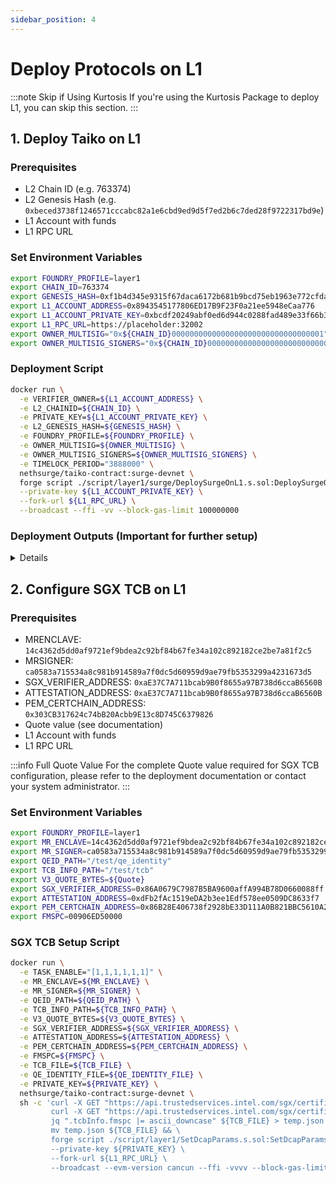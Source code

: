 ```yaml
---
sidebar_position: 4
---
```



# Deploy Protocols on L1

:::note Skip if Using Kurtosis
If you're using the Kurtosis Package to deploy L1, you can skip this section.
:::

## 1. Deploy Taiko on L1

### Prerequisites

- L2 Chain ID (e.g. 763374)
- L2 Genesis Hash (e.g. `0xbeced3738f1246571cccabc82a1e6cbd9ed9d5f7ed2b6c7ded28f9722317bd9e`)
- L1 Account with funds
- L1 RPC URL

### Set Environment Variables

```bash
export FOUNDRY_PROFILE=layer1
export CHAIN_ID=763374
export GENESIS_HASH=0xf1b4d345e9315f67daca6172b681b9bcd75eb1963e772cfda16f9410cf5c9c24
export L1_ACCOUNT_ADDRESS=0x8943545177806ED17B9F23F0a21ee5948eCaa776
export L1_ACCOUNT_PRIVATE_KEY=0xbcdf20249abf0ed6d944c0288fad489e33f66b3960d9e6229c1cd214ed3bbe31
export L1_RPC_URL=https://placeholder:32002
export OWNER_MULTISIG="0x${CHAIN_ID}0000000000000000000000000000000001"
export OWNER_MULTISIG_SIGNERS="0x${CHAIN_ID}0000000000000000000000000000000002,0x${CHAIN_ID}0000000000000000000000000000000003,0x${CHAIN_ID}0000000000000000000000000000000004"
```

### Deployment Script

```bash
docker run \
  -e VERIFIER_OWNER=${L1_ACCOUNT_ADDRESS} \
  -e L2_CHAINID=${CHAIN_ID} \
  -e PRIVATE_KEY=${L1_ACCOUNT_PRIVATE_KEY} \
  -e L2_GENESIS_HASH=${GENESIS_HASH} \
  -e FOUNDRY_PROFILE=${FOUNDRY_PROFILE} \
  -e OWNER_MULTISIG=${OWNER_MULTISIG} \
  -e OWNER_MULTISIG_SIGNERS=${OWNER_MULTISIG_SIGNERS} \
  -e TIMELOCK_PERIOD="3888000" \
  nethsurge/taiko-contract:surge-devnet \
  forge script ./script/layer1/surge/DeploySurgeOnL1.s.sol:DeploySurgeOnL1 \
  --private-key ${L1_ACCOUNT_PRIVATE_KEY} \
  --fork-url ${L1_RPC_URL} \
  --broadcast --ffi -vv --block-gas-limit 100000000
```

### Deployment Outputs (Important for further setup)

<details>
  == Logs ==
  contractOwner(timelocked):  0x422A3492e218383753D8006C7Bfa97815B44373F
  > shared_address_manager @ 0x0000000000000000000000000000000000000000
    proxy      : 0x9f9F5Fd89ad648f2C000C954d8d9C87743243eC5
    impl       : 0x0643D39D47CF0ea95Dbea69Bf11a7F8C4Bc34968
    owner      : 0x8943545177806ED17B9F23F0a21ee5948eCaa776
    msg.sender : 0x8943545177806ED17B9F23F0a21ee5948eCaa776
    this       : 0x5b73C5498c1E3b4dbA84de0F1833c4a029d90519
  > signal_service @ 0x9f9F5Fd89ad648f2C000C954d8d9C87743243eC5
    proxy      : 0x72ae2643518179cF01bcA3278a37ceAD408DE8b2
    impl       : 0x8F0342A7060e76dfc7F6e9dEbfAD9b9eC919952c
    owner      : 0x8943545177806ED17B9F23F0a21ee5948eCaa776
    msg.sender : 0x8943545177806ED17B9F23F0a21ee5948eCaa776
    this       : 0x5b73C5498c1E3b4dbA84de0F1833c4a029d90519
  > bridge @ 0x9f9F5Fd89ad648f2C000C954d8d9C87743243eC5
    proxy      : 0x63e6DDE6763C3466C7b45Be880f7eE5dC2ca3E25
    impl       : 0x9fCF7D13d10dEdF17d0f24C62f0cf4ED462f65b7
    owner      : 0x8943545177806ED17B9F23F0a21ee5948eCaa776
    msg.sender : 0x8943545177806ED17B9F23F0a21ee5948eCaa776
    this       : 0x5b73C5498c1E3b4dbA84de0F1833c4a029d90519
  ------------------------------------------
  Warning - you need to register *all* counterparty bridges to enable multi-hop bridging:
  sharedAddressManager.setAddress(remoteChainId, "bridge", address(remoteBridge))
  - sharedAddressManager :  0x9f9F5Fd89ad648f2C000C954d8d9C87743243eC5
  > erc20_vault @ 0x9f9F5Fd89ad648f2C000C954d8d9C87743243eC5
    proxy      : 0xEE0fCB8E5cCAD0b4197BAabd633333886f5C364d
    impl       : 0x72bCbB3f339aF622c28a26488Eed9097a2977404
    owner      : 0x422A3492e218383753D8006C7Bfa97815B44373F
    msg.sender : 0x8943545177806ED17B9F23F0a21ee5948eCaa776
    this       : 0x5b73C5498c1E3b4dbA84de0F1833c4a029d90519
  > erc721_vault @ 0x9f9F5Fd89ad648f2C000C954d8d9C87743243eC5
    proxy      : 0xB965D10739e19a9158e7f713720B0145D996E370
    impl       : 0x086f77C5686dfe3F2f8FE487C5f8d357952C8556
    owner      : 0x422A3492e218383753D8006C7Bfa97815B44373F
    msg.sender : 0x8943545177806ED17B9F23F0a21ee5948eCaa776
    this       : 0x5b73C5498c1E3b4dbA84de0F1833c4a029d90519
  > erc1155_vault @ 0x9f9F5Fd89ad648f2C000C954d8d9C87743243eC5
    proxy      : 0x1430c9c2143F97aaE765197e744BaBa7e78acaf0
    impl       : 0x38435Ac0E0e9Bd8737c476F8F39a24b0735e00dc
    owner      : 0x422A3492e218383753D8006C7Bfa97815B44373F
    msg.sender : 0x8943545177806ED17B9F23F0a21ee5948eCaa776
    this       : 0x5b73C5498c1E3b4dbA84de0F1833c4a029d90519
  ------------------------------------------
  Warning - you need to register *all* counterparty vaults to enable multi-hop bridging:
  sharedAddressManager.setAddress(remoteChainId, "erc20_vault", address(remoteERC20Vault))
  sharedAddressManager.setAddress(remoteChainId, "erc721_vault", address(remoteERC721Vault))
  sharedAddressManager.setAddress(remoteChainId, "erc1155_vault", address(remoteERC1155Vault))
  - sharedAddressManager :  0x9f9F5Fd89ad648f2C000C954d8d9C87743243eC5
  >  bridged_erc20 @ 0x9f9F5Fd89ad648f2C000C954d8d9C87743243eC5
  	 addr :  0xE19dddcaF5dCb2Ec0Fe52229e3133B99396f22e2
  >  bridged_erc721 @ 0x9f9F5Fd89ad648f2C000C954d8d9C87743243eC5
  	 addr :  0x9ECB6f04D47FA2599449AaA523bF84476f7aD80f
  >  bridged_erc1155 @ 0x9f9F5Fd89ad648f2C000C954d8d9C87743243eC5
  	 addr :  0x2b45cD38B213Bbd3A1A848bf2467927c976877Cb
  sharedAddressManager:  0x9f9F5Fd89ad648f2C000C954d8d9C87743243eC5
  > rollup_address_manager @ 0x0000000000000000000000000000000000000000
    proxy      : 0xB29dB8A6b1C596B64f7E1dD5358d59Db73648E17
    impl       : 0xC5FC7cE1d859E6604f1e8E57BA0f4A92858850Bc
    owner      : 0x8943545177806ED17B9F23F0a21ee5948eCaa776
    msg.sender : 0x8943545177806ED17B9F23F0a21ee5948eCaa776
    this       : 0x5b73C5498c1E3b4dbA84de0F1833c4a029d90519
  >  signal_service @ 0xB29dB8A6b1C596B64f7E1dD5358d59Db73648E17
  	 addr :  0x72ae2643518179cF01bcA3278a37ceAD408DE8b2
  >  bridge @ 0xB29dB8A6b1C596B64f7E1dD5358d59Db73648E17
  	 addr :  0x63e6DDE6763C3466C7b45Be880f7eE5dC2ca3E25
  > taiko @ 0xB29dB8A6b1C596B64f7E1dD5358d59Db73648E17
    proxy      : 0xa3c616dd54F6BB35a736cD6968c8EF7176faCACc
    impl       : 0x85cB33Fc344275709c0c194Bc7D1c5C32736C8B9
    owner      : 0x422A3492e218383753D8006C7Bfa97815B44373F
    msg.sender : 0x8943545177806ED17B9F23F0a21ee5948eCaa776
    this       : 0x5b73C5498c1E3b4dbA84de0F1833c4a029d90519
  > tier_sgx @ 0xB29dB8A6b1C596B64f7E1dD5358d59Db73648E17
    proxy      : 0x9DC3b7C24965a90a8e2eacf48F4DB47c0A5f7Eb0
    impl       : 0x3A080b423D91E1C0C185dF46FE080e164A0e77a1
    owner      : 0x8943545177806ED17B9F23F0a21ee5948eCaa776
    msg.sender : 0x8943545177806ED17B9F23F0a21ee5948eCaa776
    this       : 0x5b73C5498c1E3b4dbA84de0F1833c4a029d90519
  >  tier_router @ 0xB29dB8A6b1C596B64f7E1dD5358d59Db73648E17
  	 addr :  0x0EeC8BC5B2A3879A9B8997100486F4e26a4f299f
  > automata_dcap_attestation @ 0xB29dB8A6b1C596B64f7E1dD5358d59Db73648E17
    proxy      : 0xaE37C7A711bcab9B0f8655a97B738d6ccaB6560B
    impl       : 0xa4fD91B3b1032e1fd0d7623A54B1a399aaaF9ab5
    owner      : 0x8943545177806ED17B9F23F0a21ee5948eCaa776
    msg.sender : 0x8943545177806ED17B9F23F0a21ee5948eCaa776
    this       : 0x5b73C5498c1E3b4dbA84de0F1833c4a029d90519
  SigVerifyLib 0xF01ecC1dF1868C3B15f0edC4768812b9c435BBfb
  PemCertChainLib 0x303CB317624c74bB20Acbb9E13c8D745C6379826
  AutomataDcapVaAttestation 0xaE37C7A711bcab9B0f8655a97B738d6ccaB6560B
  >  risc0_groth16_verifier @ 0xB29dB8A6b1C596B64f7E1dD5358d59Db73648E17
  	 addr :  0x7E2E7DD2Aead92e2e6d05707F21D4C36004f8A2B
  > tier_zkvm_risc0 @ 0xB29dB8A6b1C596B64f7E1dD5358d59Db73648E17
    proxy      : 0x86A0679C7987B5BA9600affA994B78D0660088ff
    impl       : 0xaDe68b4b6410aDB1578896dcFba75283477b6b01
    owner      : 0x8943545177806ED17B9F23F0a21ee5948eCaa776
    msg.sender : 0x8943545177806ED17B9F23F0a21ee5948eCaa776
    this       : 0x5b73C5498c1E3b4dbA84de0F1833c4a029d90519
  >  sp1_remote_verifier @ 0xB29dB8A6b1C596B64f7E1dD5358d59Db73648E17
  	 addr :  0x57E5d642648F54973e504f10D21Ea06360151cAf
  > tier_zkvm_sp1 @ 0xB29dB8A6b1C596B64f7E1dD5358d59Db73648E17
    proxy      : 0xb239879B1f9Cd1B72b16Bab768D29Ea3293282Af
    impl       : 0x6fDA176cb71b4f2b85c17E398b58803797f721e4
    owner      : 0x8943545177806ED17B9F23F0a21ee5948eCaa776
    msg.sender : 0x8943545177806ED17B9F23F0a21ee5948eCaa776
    this       : 0x5b73C5498c1E3b4dbA84de0F1833c4a029d90519
  > tier_two_of_three @ 0xB29dB8A6b1C596B64f7E1dD5358d59Db73648E17
    proxy      : 0x6B3342821680031732Bc7d4E88A6528478aF9E38
    impl       : 0x89a37F5cd42162B56DE8A48bDe38A6E97C965675
    owner      : 0x8943545177806ED17B9F23F0a21ee5948eCaa776
    msg.sender : 0x8943545177806ED17B9F23F0a21ee5948eCaa776
    this       : 0x5b73C5498c1E3b4dbA84de0F1833c4a029d90519
  ------------------------------------------
  > msg.sender:  0x8943545177806ED17B9F23F0a21ee5948eCaa776
  > address(this):  0x5b73C5498c1E3b4dbA84de0F1833c4a029d90519
  > signalService.owner():  0x8943545177806ED17B9F23F0a21ee5948eCaa776
  ------------------------------------------
  >  taiko @ 0xB29dB8A6b1C596B64f7E1dD5358d59Db73648E17
  	 addr :  0x7633740000000000000000000000000000010001
  >  signal_service @ 0xB29dB8A6b1C596B64f7E1dD5358d59Db73648E17
  	 addr :  0x7633740000000000000000000000000000000005
  >  signal_service @ 0x9f9F5Fd89ad648f2C000C954d8d9C87743243eC5
  	 addr :  0x7633740000000000000000000000000000000005
  >  bridge @ 0x9f9F5Fd89ad648f2C000C954d8d9C87743243eC5
  	 addr :  0x7633740000000000000000000000000000000001
  >  erc20_vault @ 0x9f9F5Fd89ad648f2C000C954d8d9C87743243eC5
  	 addr :  0x7633740000000000000000000000000000000002
  HorseToken 0x86B28E406738f2928bE33D111A0B821BBC5610A2
  BullToken 0x2af486b3C64D73B03A01Ee8aBD5A94287a5BFD49
  ** sharedAddressManager ownership transferred to: 0x422A3492e218383753D8006C7Bfa97815B44373F
  ** rollupAddressManager ownership transferred to: 0x422A3492e218383753D8006C7Bfa97815B44373F

</details>

## 2. Configure SGX TCB on L1

### Prerequisites

- MRENCLAVE: `14c4362d5dd0af9721ef9bdea2c92bf84b67fe34a102c892182ce2be7a81f2c5`
- MRSIGNER: `ca0583a715534a8c981b914589a7f0dc5d60959d9ae79fb5353299a4231673d5`
- SGX_VERIFIER_ADDRESS: `0xaE37C7A711bcab9B0f8655a97B738d6ccaB6560B`
- ATTESTATION_ADDRESS: `0xaE37C7A711bcab9B0f8655a97B738d6ccaB6560B`
- PEM_CERTCHAIN_ADDRESS: `0x303CB317624c74bB20Acbb9E13c8D745C6379826`
- Quote value (see documentation)
- L1 Account with funds
- L1 RPC URL

:::info Full Quote Value
For the complete Quote value required for SGX TCB configuration, please refer to the deployment documentation or contact your system administrator.
:::

### Set Environment Variables

```bash
export FOUNDRY_PROFILE=layer1
export MR_ENCLAVE=14c4362d5dd0af9721ef9bdea2c92bf84b67fe34a102c892182ce2be7a81f2c5
export MR_SIGNER=ca0583a715534a8c981b914589a7f0dc5d60959d9ae79fb5353299a4231673d5
export QEID_PATH="/test/qe_identity"
export TCB_INFO_PATH="/test/tcb"
export V3_QUOTE_BYTES=${Quote}
export SGX_VERIFIER_ADDRESS=0x86A0679C7987B5BA9600affA994B78D0660088ff
export ATTESTATION_ADDRESS=0xdFb2fAc1519eDA2b3ee1Edf578ee0509DC8633f7
export PEM_CERTCHAIN_ADDRESS=0x86B28E406738f2928bE33D111A0B821BBC5610A2
export FMSPC=00906ED50000
```

### SGX TCB Setup Script

```bash
docker run \
  -e TASK_ENABLE="[1,1,1,1,1,1]" \
  -e MR_ENCLAVE=${MR_ENCLAVE} \
  -e MR_SIGNER=${MR_SIGNER} \
  -e QEID_PATH=${QEID_PATH} \
  -e TCB_INFO_PATH=${TCB_INFO_PATH} \
  -e V3_QUOTE_BYTES=${V3_QUOTE_BYTES} \
  -e SGX_VERIFIER_ADDRESS=${SGX_VERIFIER_ADDRESS} \
  -e ATTESTATION_ADDRESS=${ATTESTATION_ADDRESS} \
  -e PEM_CERTCHAIN_ADDRESS=${PEM_CERTCHAIN_ADDRESS} \
  -e FMSPC=${FMSPC} \
  -e TCB_FILE=${TCB_FILE} \
  -e QE_IDENTITY_FILE=${QE_IDENTITY_FILE} \
  -e PRIVATE_KEY=${PRIVATE_KEY} \
  nethsurge/taiko-contract:surge-devnet \
  sh -c 'curl -X GET "https://api.trustedservices.intel.com/sgx/certification/v3/tcb?fmspc=${FMSPC}" > ${TCB_FILE} && \
         curl -X GET "https://api.trustedservices.intel.com/sgx/certification/v3/qe/identity" > ${QE_IDENTITY_FILE} && \
         jq ".tcbInfo.fmspc |= ascii_downcase" ${TCB_FILE} > temp.json && \
         mv temp.json ${TCB_FILE} && \
         forge script ./script/layer1/SetDcapParams.s.sol:SetDcapParams \
         --private-key ${PRIVATE_KEY} \
         --fork-url ${L1_RPC_URL} \
         --broadcast --evm-version cancun --ffi -vvvv --block-gas-limit 100000000 --legacy'
```
